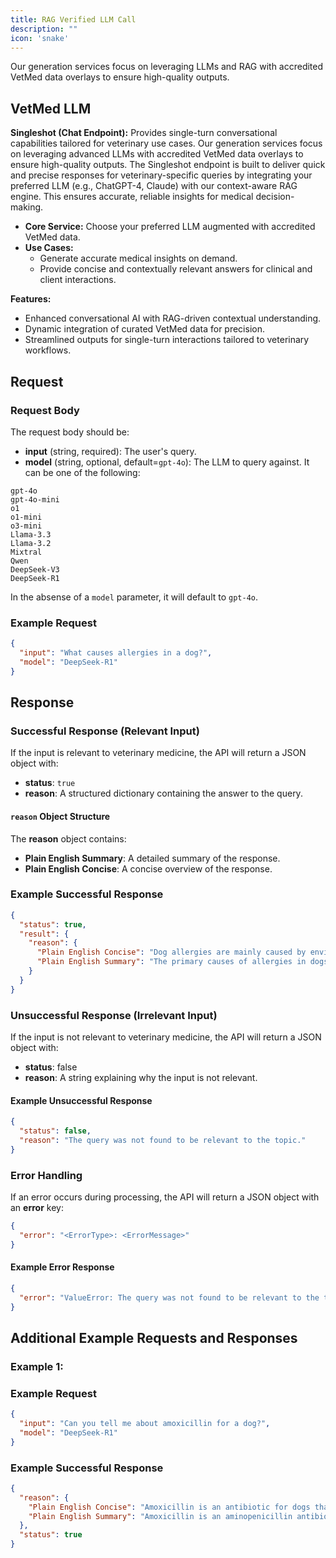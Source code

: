 ```yaml
---
title: RAG Verified LLM Call
description: ""
icon: 'snake'
---
```



Our generation services focus on leveraging LLMs and RAG with accredited VetMed data overlays to ensure high-quality outputs.

## VetMed LLM

**Singleshot (Chat Endpoint):** Provides single-turn conversational capabilities tailored for veterinary use cases.
Our generation services focus on leveraging advanced LLMs with accredited VetMed data overlays to ensure high-quality outputs. The Singleshot endpoint is built to deliver quick and precise responses for veterinary-specific queries by integrating your preferred LLM (e.g., ChatGPT-4, Claude) with our context-aware RAG engine. This ensures accurate, reliable insights for medical decision-making.
- **Core Service:** Choose your preferred LLM augmented with accredited VetMed data.
- **Use Cases:**
  - Generate accurate medical insights on demand.
  - Provide concise and contextually relevant answers for clinical and client interactions.

**Features:**
- Enhanced conversational AI with RAG-driven contextual understanding.
- Dynamic integration of curated VetMed data for precision.
- Streamlined outputs for single-turn interactions tailored to veterinary workflows.

## Request

### Request Body
The request body should be:
- **input** (string, required): The user's query.
- **model** (string, optional, default=`gpt-4o`): The LLM to query against. It can be one of the following:
```
gpt-4o
gpt-4o-mini
o1
o1-mini
o3-mini
Llama-3.3
Llama-3.2
Mixtral
Qwen
DeepSeek-V3
DeepSeek-R1
```

In the absense of a `model` parameter, it will default to `gpt-4o`.

### Example Request
```json
{
  "input": "What causes allergies in a dog?",
  "model": "DeepSeek-R1"
}
```

## Response

### Successful Response (Relevant Input)
If the input is relevant to veterinary medicine, the API will return a JSON object with:
- **status**: `true`
- **reason**: A structured dictionary containing the answer to the query.

#### `reason` Object Structure
The **reason** object contains:
- **Plain English Summary**: A detailed summary of the response.
- **Plain English Concise**: A concise overview of the response.

### Example Successful Response
```json
{
  "status": true,
  "result": {
    "reason": {
      "Plain English Concise": "Dog allergies are mainly caused by environmental and food allergens, flea bites, and contact irritants. Genetic factors and immune responses play a role, with certain breeds being more susceptible. Symptoms include itching and inflammation, often leading to secondary infections. Diagnosis involves exclusion of other causes, and treatment includes allergen avoidance and managing infections.",
      "Plain English Summary": "The primary causes of allergies in dogs are immune-mediated hypersensitivity reactions triggered by environmental allergens, food allergens, flea bites, and contact allergens. Environmental allergens, such as pollens, dust mites, and mold spores, are linked to Canine Atopic Dermatitis (CAD), which is influenced by genetic factors and defective skin barriers. Food allergies, known as Cutaneous Adverse Food Reactions (CAFR), are commonly triggered by proteins like beef, dairy, and chicken, with potential cross-reactivity between similar proteins. Flea allergy dermatitis is a reaction to flea saliva, while contact allergens include topical medications and shampoos. Key pathophysiological factors include skin barrier dysfunction and immune dysregulation, leading to symptoms like itching and inflammation, often resulting in secondary infections. Certain breeds, such as West Highland White Terriers and German Shepherds, are predisposed to these allergies. Diagnosis involves ruling out other causes, and treatment focuses on avoiding allergens, immunotherapy, and managing infections."
    }
  }
}
```

### Unsuccessful Response (Irrelevant Input)
If the input is not relevant to veterinary medicine, the API will return a JSON object with:
- **status**: false
- **reason**: A string explaining why the input is not relevant.

#### Example Unsuccessful Response
```json
{
  "status": false,
  "reason": "The query was not found to be relevant to the topic."
}
```

### Error Handling
If an error occurs during processing, the API will return a JSON object with an **error** key:
```json
{
  "error": "<ErrorType>: <ErrorMessage>"
}
```

#### Example Error Response
```json
{
  "error": "ValueError: The query was not found to be relevant to the topic."
}
```

## Additional Example Requests and Responses

### Example 1:

### Example Request
```json
{
  "input": "Can you tell me about amoxicillin for a dog?",
  "model": "DeepSeek-R1"
}
```

### Example Successful Response
```json
{
  "reason": {
    "Plain English Concise": "Amoxicillin is an antibiotic for dogs that treats bacterial infections by inhibiting cell wall synthesis. It works against certain bacteria but not resistant strains. It is well-absorbed orally, often given with food, and available in tablets and suspension. It can cause mild gastrointestinal upset and may be combined with clavulanic acid to overcome resistance. Monitoring includes checking for infection improvement and side effects. Follow vet instructions to prevent resistance.",
    "Plain English Summary": "Amoxicillin is an aminopenicillin antibiotic used in dogs to treat bacterial infections by inhibiting cell wall synthesis. It is effective against certain gram-negative aerobes like E. coli, some gram-positive bacteria, and many anaerobic bacteria, but not against methicillin-resistant staphylococci or other resistant strains like Pseudomonas aeruginosa. It has good oral bioavailability in dogs and is often given with food to reduce gastrointestinal distress. Available in various tablet strengths and as a powder for oral suspension, amoxicillin is generally well-tolerated, though it can cause gastrointestinal upset. Resistance can occur due to beta-lactamase-producing bacteria, so it is sometimes combined with clavulanic acid. Monitoring includes checking for clinical improvement and watching for adverse effects. It is important to use amoxicillin judiciously to prevent resistance and follow the veterinarian's instructions for dosing and treatment duration."
  },
  "status": true
}
```
